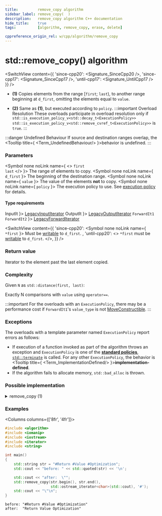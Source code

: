 ```yaml
---
title:         remove_copy algorithm
sidebar_label: remove_copy(  )
description:   remove_copy algorithm C++ documentation
hide_title:    true
tags:          [algorithm, remove_copy, erase, delete]

cppreference_origin_rel: w/cpp/algorithm/remove_copy
---
```



<!-- Terms -->


<!----------------- Codes ---------------------->


# std::remove_copy() algorithm

<SwitchView content={{
  'since-cpp20': <Signature_SinceCpp20 />,
  'since-cpp17': <Signature_SinceCpp17 />,
  'until-cpp17': <Signature_UntilCpp17 />
}} />

- **(1)** Copies elements from the range [`first`; `last`), to another range beginning at `d_first`, omitting the elements equal to `value`.

- **(2)** Same as **(1)**, but executed according to `policy`.
	:::important Overload Resolution
	These overloads participate in overload resolution only if
	<Until v='cpp20'> <code>std::is_execution_policy_v&lt;std::decay_t&lt;ExecutionPolicy&gt;&gt;</code> </Until> <Since v='cpp20'> <code>std::is_execution_policy_v&lt;std::remove_cvref_t&lt;ExecutionPolicy&gt;&gt;</code> </Since> is <code>true</code>.
	:::

:::danger Undefined Behaviour
If source and destination ranges overlap, the <Tooltip title={ <Term_UndefinedBehaviour/> }>behavior is undefined</Tooltip>.
:::

### Parameters

<SymbolTable>

  <Symbol none noLink name={ <> <code>first</code> <br/> <code>last</code> </> }>
    The range of elements to copy.
  </Symbol>
  <Symbol none noLink name={ <code>d_first</code> }>
    The beginning of the destination range.
  </Symbol>
  <Symbol none noLink name={ <code>value</code> }>
    The value of the elements <b>not</b> to copy.
  </Symbol>
  <Symbol none noLink name={ <code>policy</code> }>
    The execution policy to use. See <a href="#">execution policy</a> for details.
  </Symbol>

</SymbolTable>

#### Type requirements

<SymbolTable>
  <Symbol none noLink name={ <code>InputIt</code> }>
    <a href="/docs/named_req/LegacyInputIterator">LegacyInputIterator</a>
  </Symbol>
  <Symbol none noLink name={ <code>OutputIt</code> }>
    <a href="/docs/named_req/LegacyOutputIterator">LegacyOutputIterator</a>
  </Symbol>
  <Symbol none noLink name={ <> <code>ForwardIt1</code> <br/> <code>ForwardIt2</code> </> }>
    <a href="/docs/named_req/LegacyForwardIterator">LegacyForwardIterator</a>
  </Symbol>
</SymbolTable>

<SwitchView content={{
  'since-cpp20': <SymbolTable>
    <Symbol none noLink name={ <code>*first</code> }>
      Must be <a href="#">writable</a> to <code>d_first</code>.
    </Symbol>
  </SymbolTable>,
  'until-cpp20': <>
    <code>*first</code> must be <a href="#">writable</a> to <code>d_first</code>.
  </>,
}} />

### Return value

Iterator to the element past the last element copied.

### Complexity

Given `N` as `std::distance(first, last)`:

Exactly N comparisons with `value` using `operator==`.

:::important
For the overloads with an `ExecutionPolicy`, there may be a performance cost if `ForwardIt1`'s `value_type` is not [MoveConstructible](/docs/named_req/MoveConstructible).
:::

### Exceptions

The overloads with a template parameter named `ExecutionPolicy` report errors as follows:
- If execution of a function invoked as part of the algorithm throws an exception and `ExecutionPolicy` is one of the [**standard policies**](#), [`std::terminate`](#) is called.
	For any other `ExecutionPolicy`, the behavior is <Tooltip title={ <Term_ImplementationDefined/> }>**implementation-defined**</Tooltip>.
- If the algorithm fails to allocate memory, `std::bad_alloc` is thrown.

### Possible implementation

<details>
<summary>remove_copy (1)</summary>

```cpp
template<class InputIt, class OutputIt, class T>
OutputIt remove_copy(InputIt first, InputIt last, OutputIt d_first, const T& value)
{
    for (; first != last; ++first)
        if (!(*first == value))
            *d_first++ = *first;
    return d_first;
}
```

</details>

### Examples

<Columns columns={['8fr', '4fr']}>
<div>

```cpp title='Main.cpp' showLineNumbers
#include <algorithm>
#include <iomanip>
#include <iostream>
#include <iterator>
#include <string>

int main()
{
    std::string str = "#Return #Value #Optimization";
    std::cout << "before: " << std::quoted(str) << '\n';

    std::cout << "after:  \"";
    std::remove_copy(str.begin(), str.end(),
                     std::ostream_iterator<char>(std::cout), '#');
    std::cout << "\"\n";
}
```

</div>
<div>

```plaintext title="Output"
before: "#Return #Value #Optimization"
after:  "Return Value Optimization"
```

</div>
</Columns>
